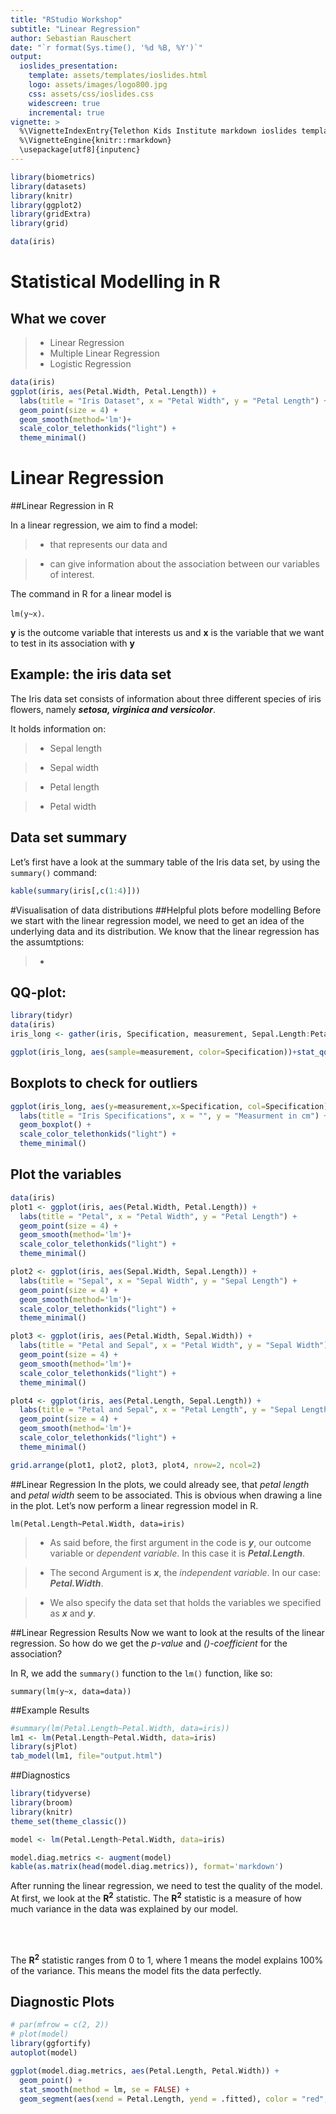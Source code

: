 ```yaml
---
title: "RStudio Workshop"
subtitle: "Linear Regression"
author: Sebastian Rauschert
date: "`r format(Sys.time(), '%d %B, %Y')`"
output:
  ioslides_presentation:
    template: assets/templates/ioslides.html
    logo: assets/images/logo800.jpg
    css: assets/css/ioslides.css
    widescreen: true
    incremental: true
vignette: >
  %\VignetteIndexEntry{Telethon Kids Institute markdown ioslides template}
  %\VignetteEngine{knitr::rmarkdown}
  \usepackage[utf8]{inputenc}
---
```


```r
library(biometrics)
library(datasets)
library(knitr)
library(ggplot2)
library(gridExtra)
library(grid)

data(iris)

```

# Statistical Modelling in R

## What we cover

>- Linear Regression
>- Multiple Linear Regression 
>- Logistic Regression

```r
data(iris)
ggplot(iris, aes(Petal.Width, Petal.Length)) +
  labs(title = "Iris Dataset", x = "Petal Width", y = "Petal Length") +
  geom_point(size = 4) +
  geom_smooth(method='lm')+
  scale_color_telethonkids("light") +
  theme_minimal()

```

# Linear Regression
##Linear Regression in R

In a linear regression, we aim to find a model: <br /> 

>- that represents our data and 

>- can give information about the association between our variables of interest.

The command in R for a linear model is <br />
  
  <code>lm(y~x)</code>.

**y** is the outcome variable that interests us and **x** is the variable that we want to test in its association with **y**

## Example: the iris data set
The Iris data set consists of information about three different species of iris flowers, namely **<em>setosa, virginica and versicolor</em>**. <br />

It holds information on:

>- Sepal length

>- Sepal width

>- Petal length

>- Petal width

## Data set summary
Let's first have a look at the summary table of the Iris data set, by using the <code>summary()</code> command:

```r
kable(summary(iris[,c(1:4)]))
```

#Visualisation of data distributions
##Helpful plots before modelling
Before we start with the linear regression model, we need to get an idea of the underlying data and its distribution.
We know that the linear regression has the assumtptions:

>-


## QQ-plot: 
```r
library(tidyr)
data(iris)
iris_long <- gather(iris, Specification, measurement, Sepal.Length:Petal.Width, factor_key=TRUE)

ggplot(iris_long, aes(sample=measurement, color=Specification))+stat_qq()

```

## Boxplots to check for outliers


```r

  

ggplot(iris_long, aes(y=measurement,x=Specification, col=Specification)) +
  labs(title = "Iris Specifications", x = "", y = "Measurment in cm") +
  geom_boxplot() +
  scale_color_telethonkids("light") +
  theme_minimal()

```


## Plot the variables

```r
data(iris)
plot1 <- ggplot(iris, aes(Petal.Width, Petal.Length)) +
  labs(title = "Petal", x = "Petal Width", y = "Petal Length") +
  geom_point(size = 4) +
  geom_smooth(method='lm')+
  scale_color_telethonkids("light") +
  theme_minimal()

plot2 <- ggplot(iris, aes(Sepal.Width, Sepal.Length)) +
  labs(title = "Sepal", x = "Sepal Width", y = "Sepal Length") +
  geom_point(size = 4) +
  geom_smooth(method='lm')+
  scale_color_telethonkids("light") +
  theme_minimal()

plot3 <- ggplot(iris, aes(Petal.Width, Sepal.Width)) +
  labs(title = "Petal and Sepal", x = "Petal Width", y = "Sepal Width") +
  geom_point(size = 4) +
  geom_smooth(method='lm')+
  scale_color_telethonkids("light") +
  theme_minimal()

plot4 <- ggplot(iris, aes(Petal.Length, Sepal.Length)) +
  labs(title = "Petal and Sepal", x = "Petal Length", y = "Sepal Length") +
  geom_point(size = 4) +
  geom_smooth(method='lm')+
  scale_color_telethonkids("light") +
  theme_minimal()

grid.arrange(plot1, plot2, plot3, plot4, nrow=2, ncol=2)

```

##Linear Regression
In the plots, we could already see, that <em>petal length</em> and <em>petal width</em> seem to be associated. This is obvious when drawing a line in the plot.
Let's now perform a linear regression model in R.

<code>lm(Petal.Length~Petal.Width, data=iris)</code>

>- As said before, the first argument in the code is **<em>y</em>**, our outcome variable or <em>dependent variable</em>. In this case it is **<em>Petal.Length</em>**.

>- The second Argument is **<em>x</em>**, the <em>independent variable</em>. In our case: **<em>Petal.Width</em>**.

>- We also specify the data set that holds the variables we specified as **<em>x</em>** and **<em>y</em>**.

##Linear Regression Results
Now we want to look at the results of the linear regression. So how do we get the <em>p-value</em> and <em>\(\beta\)-coefficient</em> for the association?

In R, we add the <code>summary()</code> function to the <code>lm()</code> function, like so:

<code>summary(lm(y~x, data=data))</code>

##Example Results

```r
#summary(lm(Petal.Length~Petal.Width, data=iris))
lm1 <- lm(Petal.Length~Petal.Width, data=iris)
library(sjPlot)
tab_model(lm1, file="output.html")
```

##Diagnostics

<div align="center">
```r
library(tidyverse)
library(broom)
library(knitr)
theme_set(theme_classic())

model <- lm(Petal.Length~Petal.Width, data=iris)

model.diag.metrics <- augment(model)
kable(as.matrix(head(model.diag.metrics)), format='markdown')
```
</div>


After running the linear regression, we need to test the quality of the model. At first, we look at the <b>R<sup>2</sup></b> statistic.
The <b>R<sup>2</sup></b> statistic is a measure of how much variance in the data was explained by our model. 

<br></br>

The <b>R<sup>2</sup></b> statistic ranges from 0 to 1, where 1 means the model explains 100% of the variance. This means the model fits the data perfectly.


## Diagnostic Plots

<div align="center">
```r
# par(mfrow = c(2, 2))
# plot(model)
library(ggfortify)
autoplot(model)
```
</div>





<div align="center">
```r
ggplot(model.diag.metrics, aes(Petal.Length, Petal.Width)) +
  geom_point() +
  stat_smooth(method = lm, se = FALSE) +
  geom_segment(aes(xend = Petal.Length, yend = .fitted), color = "red", size = 0.3)

```
</div>
